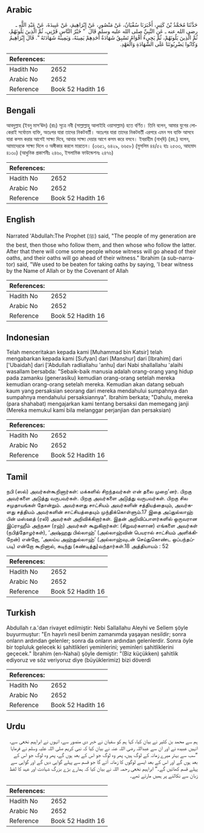 ## Arabic


<div dir="rtl" lang="ar" style={{fontSize:'larger',backgroundColor:'#f8f9fa',padding:20}}>
حَدَّثَنَا مُحَمَّدُ بْنُ كَثِيرٍ، أَخْبَرَنَا سُفْيَانُ، عَنْ مَنْصُورٍ، عَنْ إِبْرَاهِيمَ، عَنْ عَبِيدَةَ، عَنْ عَبْدِ اللَّهِ ـ رضى الله عنه ـ عَنِ النَّبِيِّ صلى الله عليه وسلم قَالَ ‏ "‏ خَيْرُ النَّاسِ قَرْنِي، ثُمَّ الَّذِينَ يَلُونَهُمْ، ثُمَّ الَّذِينَ يَلُونَهُمْ، ثُمَّ يَجِيءُ أَقْوَامٌ تَسْبِقُ شَهَادَةُ أَحَدِهِمْ يَمِينَهُ، وَيَمِينُهُ شَهَادَتَهُ ‏"‏‏.‏ قَالَ إِبْرَاهِيمُ وَكَانُوا يَضْرِبُونَنَا عَلَى الشَّهَادَةِ وَالْعَهْدِ‏.‏
</div>
<div style={{backgroundColor:'#f8f9fa',padding:20, marginBottom: 10}}><table> <thead> <tr> <th>References:</th> <th></th> </tr> </thead> <tbody><tr><td>Hadith No</td><td>2652</td></tr><tr><td>Arabic No</td><td>2652</td></tr><tr><td>Reference</td><td>Book 52 Hadith 16</td></tr></tbody></table></div>

## Bengali


<div dir="ltr" lang="bn" style={{fontSize:'larger',backgroundColor:'#f8f9fa',padding:20}}>
­আবদুল্লাহ (ইবনু মাস‘ঊদ) (রাঃ) সূত্রে নবী (সাল্লাল্লাহু আলাইহি ওয়াসাল্লাম) হতে বর্ণিত। তিনি বলেন, আমার যুগের লোকেরাই সর্বোত্তম ব্যক্তি, অতঃপর যারা তাদের নিকটবর্তী। অতঃপর যারা তাদের নিকটবর্তী এরপরে এমন সব ব্যক্তি আসবে যারা কসম করার আগেই সাক্ষ্য দিবে, আবার সাক্ষ্য দেয়ার আগে কসম করে বসবে। ইবরাহীম (নাখ্ঈ) (রহ.) বলেন, আমাদেরকে সাক্ষ্য দিলে ও অঙ্গীকার করলে মারতেন। (৩৬৫১, ৬৪২৯, ৬৬৫৮) (মুসলিম ৪৪/৫২ হাঃ ২৫৩৩, আহমাদ ৪১৩০) (আধুনিক প্রকাশনীঃ ২৪৬০, ইসলামিক ফাউন্ডেশনঃ ২৪৭৬)
</div>
<div style={{backgroundColor:'#f8f9fa',padding:20, marginBottom: 10}}><table> <thead> <tr> <th>References:</th> <th></th> </tr> </thead> <tbody><tr><td>Hadith No</td><td>2652</td></tr><tr><td>Arabic No</td><td>2652</td></tr><tr><td>Reference</td><td>Book 52 Hadith 16</td></tr></tbody></table></div>

## English


<div dir="ltr" lang="en" style={{fontSize:'larger',backgroundColor:'#f8f9fa',padding:20}}>
Narrated 'Abdullah:The Prophet (ﷺ) said, "The people of my generation are the best, then those who follow them, and then whose who follow the latter. After that there will come some people whose witness will go ahead of their oaths, and their oaths will go ahead of their witness." Ibrahim (a sub-narrator) said, "We used to be beaten for taking oaths by saying, 'I bear witness by the Name of Allah or by the Covenant of Allah
</div>
<div style={{backgroundColor:'#f8f9fa',padding:20, marginBottom: 10}}><table> <thead> <tr> <th>References:</th> <th></th> </tr> </thead> <tbody><tr><td>Hadith No</td><td>2652</td></tr><tr><td>Arabic No</td><td>2652</td></tr><tr><td>Reference</td><td>Book 52 Hadith 16</td></tr></tbody></table></div>

## Indonesian


<div dir="ltr" lang="id" style={{fontSize:'larger',backgroundColor:'#f8f9fa',padding:20}}>
Telah menceritakan kepada kami [Muhammad bin Katsir] telah mengabarkan kepada kami [Sufyan] dari [Manshur] dari [Ibrahim] dari ['Ubaidah] dari ['Abdullah radliallahu 'anhu] dari Nabi shallallahu 'alaihi wasallam bersabda: "Sebaik-baik manusia adalah orang-orang yang hidup pada zamanku (generasiku) kemudian orang-orang setelah mereka kemudian orang-orang setelah mereka. Kemudian akan datang sebuah kaum yang persaksian seorang dari mereka mendahului sumpahnya dan sumpahnya mendahului persaksiannya". Ibrahim berkata; "Dahulu, mereka (para shahabat) mengajarkan kami tentang bersaksi dan memegang janji (Mereka memukul kami bila melanggar perjanjian dan persaksian)
</div>
<div style={{backgroundColor:'#f8f9fa',padding:20, marginBottom: 10}}><table> <thead> <tr> <th>References:</th> <th></th> </tr> </thead> <tbody><tr><td>Hadith No</td><td>2652</td></tr><tr><td>Arabic No</td><td>2652</td></tr><tr><td>Reference</td><td>Book 52 Hadith 16</td></tr></tbody></table></div>

## Tamil


<div dir="ltr" lang="ta" style={{fontSize:'larger',backgroundColor:'#f8f9fa',padding:20}}>
நபி (ஸல்) அவர்கள்கூறினார்கள்: மக்களில் சிறந்தவர்கள் என் தலை முறை’னர். பிறகு அவர்களை அடுத்து வருபவர்கள். பிறகு அவர்களை அடுத்து வருபவர்கள். பிறகு சில சமுதாயங்கள் தோன்றும். அவர்களது சாட்சியம் அவர்களின் சத்தியத்தையும், அவர்களது சத்தியம் அவர்களின் சாட்சியத்தையும் முந்திக்கொள்ளும்.17 இதை அப்துல்லாஹ் பின் மஸ்ஊத் (ரலி) அவர்கள் அறிவிக்கிறார்கள். இதன் அறிவிப்பாளர்களில் ஒருவரான இப்ராஹீம் அந்நகஈ (ரஹ்) அவர்கள் கூறுகிறார்கள்: (சிறுவர்களான) எங்களை அவர்கள் (நபித்தோழர்கள்), ‘அஷ்ஹது பில்லாஹ்’ (அல்லாஹ்வின் பெயரால் சாட்சியம் அளிக்கிறேன்) என்றோ, ‘அலய்ய அஹ்துல்லாஹ்’ (அல்லாஹ்வுடன் செய்துகொண்ட ஒப்பந்தப்படி) என்றோ கூறினால், கடிந்து (கண்டித்து)வந்தார்கள்.18 அத்தியாயம் : 52
</div>
<div style={{backgroundColor:'#f8f9fa',padding:20, marginBottom: 10}}><table> <thead> <tr> <th>References:</th> <th></th> </tr> </thead> <tbody><tr><td>Hadith No</td><td>2652</td></tr><tr><td>Arabic No</td><td>2652</td></tr><tr><td>Reference</td><td>Book 52 Hadith 16</td></tr></tbody></table></div>

## Turkish


<div dir="ltr" lang="tr" style={{fontSize:'larger',backgroundColor:'#f8f9fa',padding:20}}>
Abdullah r.a.'dan rivayet edilmiştir: Nebi Sallallahu Aleyhi ve Sellem şöyle buyurmuştur: "En hayırlı nesil benim zamanımda yaşayan nesildir; sonra onların ardından gelenler; sonra da onların ardından gelenlerdir. Sonra öyle bir topluluk gelecek ki şahitlikleri yeminlerini; yeminleri şahitliklerini geçecek." İbrahim (en-Nahai) şöyle demiştir: "(Biz küçükken) şahitlik ediyoruz ve söz veriyoruz diye (büyüklerimiz) bizi döverdi
</div>
<div style={{backgroundColor:'#f8f9fa',padding:20, marginBottom: 10}}><table> <thead> <tr> <th>References:</th> <th></th> </tr> </thead> <tbody><tr><td>Hadith No</td><td>2652</td></tr><tr><td>Arabic No</td><td>2652</td></tr><tr><td>Reference</td><td>Book 52 Hadith 16</td></tr></tbody></table></div>

## Urdu


<div dir="rtl" lang="ur" style={{fontSize:'larger',backgroundColor:'#f8f9fa',padding:20}}>
ہم سے محمد بن کثیر نے بیان کیا، کہا ہم کو سفیان نے خبر دی منصور سے، انہوں نے ابراہیم نخعی سے، انہیں عبیدہ نے اور ان سے عبداللہ رضی اللہ عنہ نے بیان کیا کہ نبی کریم صلی اللہ علیہ وسلم نے فرمایا ”سب سے بہتر میرے زمانہ کے لوگ ہیں، پھر وہ لوگ جو اس کے بعد ہوں گے، پھر وہ لوگ جو اس کے بعد ہوں گے اور اس کے بعد ایسے لوگوں کا زمانہ آئے گا جو قسم سے پہلے گواہی دیں گے اور گواہی سے پہلے قسم کھائیں گے۔“ ابراہیم نخعی رحمہ اللہ نے بیان کیا کہ ہمارے بڑے بزرگ شہادت اور عہد کا لفظ زبان سے نکالنے پر ہمیں مارتے تھے۔
</div>
<div style={{backgroundColor:'#f8f9fa',padding:20, marginBottom: 10}}><table> <thead> <tr> <th>References:</th> <th></th> </tr> </thead> <tbody><tr><td>Hadith No</td><td>2652</td></tr><tr><td>Arabic No</td><td>2652</td></tr><tr><td>Reference</td><td>Book 52 Hadith 16</td></tr></tbody></table></div>